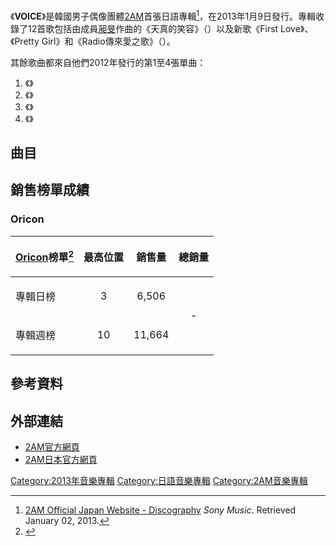 {{Infobox album <!-- See Wikipedia:WikiProject_Albums -->
| Name       = VOICE
| Type       = 錄音室專輯
| Artist     = [[2AM|2AM]]
| Cover      =  2AM VOICE.jpg
| Caption    = 通常盤封面
| Released   = 2013年1月9日
| Recorded   = 2012年
| Genre      = [[日語流行音樂|日語流行音樂]]
| Language   = [[日語|日語]]
| Length      = 46:42
| Label       = [[JYP娛樂|Big Hit娛樂]]製作<br>{{link-en|Ariola Japan|Ariola Japan}}發行
| Producer    = 
| Last album  = {{link-en|F.Scott Fitzgerald's Way Of Love|F.Scott Fitzgerald's Way Of Love}}<br>（2012年）
| This album  = '''VOICE'''<br>（2013年）
| Next album  = [[One_Spring_Day|One Spring Day]]<br>（2013年）
| Misc        = {{Singles
  | Name           = VOICE
  | Type           = studio
  | Single 1       = {{link-en|Never let you go ～死也不放開你～|Never Let You Go: Shindemo Hanasanai}}
  | Single 1 date  = 2012年1月11日
  | Single 2       = {{link-en|給不接電話的妳|Denwa ni Denai Kimi ni}}
  | Single 2 date  = 2012年4月11日
  | Single 3       = {{link-en|For you ～為了你我能做的～|For You: Kimi no Tame ni Dekiru Koto}}
  | Single 3 date  = 2012年9月12日
  | Single 4       = {{link-en|不把你讓給任何人|Darenimo Watasenai Yo}}
  | Single 4 date  = 2012年12月5日
  | Single 5       = 你也跟我一樣
  | Single 5 date  = 2013年1月18日<ref>[https://itunes.apple.com/jp/album/junmo-punoyouni/id591685540 2AM 君も僕のように] ''Sony Music''. Retrieved February 21, 2013.</ref>
  }}
}}
《'''VOICE'''》是韓國男子偶像團體[[2AM|2AM]]首張日語專輯<ref name ="official">[http://www.2amjapan.com/disco/ 2AM Official Japan Website - Discography] {{Wayback|url=http://www.2amjapan.com/disco/ |date=20141016233940 }} ''Sony Music''. Retrieved January 02, 2013.</ref>，在2013年1月9日發行。專輯收錄了12首歌包括由成員[[李昶旻|昶旻]]作曲的《天真的笑容》（{{lang-ja|無邪気な笑顔で}}）以及新歌《First Love》、《Pretty Girl》和《Radio傳來愛之歌》（{{lang-ja|愛の歌がRadioから}}）。

其餘歌曲都來自他們2012年發行的第1至4張單曲：

# 《{{link-en|Never let you go ～死也不放開你～|Never Let You Go: Shindemo Hanasanai}}》
# 《{{link-en|給不接電話的妳|Denwa ni Denai Kimi ni}}》
# 《{{link-en|For you ～為了你我能做的～|For You: Kimi no Tame ni Dekiru Koto}}》
# 《{{link-en|不把你讓給任何人|Darenimo Watasenai Yo}}》

==曲目==
{{tracklist
| collapsed       = no
| headline        = 通常盤<ref name ="official"/>
| total_length    = 46:42

| title1          = {{link-en|For you ～為了你我能做的～|For You: Kimi no Tame ni Dekiru Koto}}
| note1           = {{lang|ja|For you ～君のためにできること～}}
| music1          = [[杉山勝彥|杉山勝彥]]
| lyrics1         = {{link-ja|加藤健|Kenn Kato}}
| arranger1       = {{link-ja|中野雄太|中野雄太}}
| length1         = 4:05

| title2          = {{link-en|給不接電話的妳|Denwa ni Denai Kimi ni}}
| note2           = {{lang|ja|電話に出ない君に}}
| music2          = [[方時赫|HITMAN BANG]]
| lyrics2         = HITMAN BANG<br>[[村野直球|村野直球]]
| arranger2       = Wonderkid<br>Miss Kay
| length2         = 3:57

| title3          = {{link-en|不把你讓給任何人|Darenimo Watasenai Yo}}
| note3           = {{lang|ja|誰にも渡せないよ}}
| music3          = [[Shihori|Shihori]]
| lyrics3         = {{link-ja|渡邊夏美 (作詞人)|渡辺なつみ (作詞家)|渡邊夏美}}
| arranger3       = [[家原正樹|家原正樹]]
| length3         = 5:36

| title4          = First Love
| music4          = [[Niklas_Pettersson|Niklas Pettersson]]<br>[[Josefine_Sundstrom|Josefine Sundstrom]]
| lyrics4         = {{link-ja|Emyli|Emyli}}
| arranger4       = Niklas Pettersson
| length4         = 3:36

| title5          = Pretty Girl
| music5          = Shinnosuke（{{link-ja|Soul'd Out|SOUL'd OUT}}）
| lyrics5         = Emyli
| arranger5       = Shinnosuke
| length5         = 4:37

| title6          = 對不起我笑不出來
| note6           = {{lang|ja|笑ってあげられなくてごめん}}
| music6          = [[超級昌代|超級昌代]]（{{lang|ko|슈퍼창따이}}）
| lyrics6         = 超級昌代<br>H.U.B.
| arranger6       = 超級昌代
| length6         = 3:03

| title7          = Birthday
| music7          = {{link-ja|和田弘樹|h-wonder}}
| lyrics7         = [[藤林聖子|藤林聖子]]
| arranger7       = 和田弘樹
| length7         = 3:55

| title8          = 天真的笑容
| note8           = {{lang|ja|無邪気な笑顔で}}
| music8          = 李昶旻
| lyrics8         = Akiko Watanabe
| arranger8       = Miss Kay
| length8         = 3:50

| title9          = 像瘋了一樣
| note9           = {{lang|ja|壊れそう}}
| music9          = HITMAN BANG
| lyrics9         = HITMAN BANG<br>[[Mai_Watarai|Mai Watarai]]
| arranger9       = Wonderkid
| length9         = 2:53

| title10         = Winter Gift
| music10         = {{link-ja|Jam9|Jam9}}<br>ArmySlick
| lyrics10        = {{link-ja|下地悠|下地悠}}
| arranger10      = ArmySlick
| length10        = 4:05

| title11         = {{link-en|Never let you go ～死也不放開你～|Never Let You Go: Shindemo Hanasanai}}
| note11          = {{lang|ja|Never let you go ～死んでも離さない～}}
| music11         = HITMAN BANG
| lyrics11        = HITMAN BANG<br>[[櫻倉里昂|櫻倉里昂]]
| arranger11      = HITMAN BANG
| length11        = 3:17

| title12         = Radio傳來愛之歌
| note12          = {{lang|ja|愛の歌がRadioから}}
| music12         = {{link-en|約翰·保羅·林|JP (musician)|John Paul Lam}}
| lyrics12        = [[池邊直也|池邊直也]]
| arranger12      = 
| length12        = 3:43
}}
{{tracklist
| collapsed       = yes
| headline        = 通常盤附贈曲目：
| total_length    = 50:36

| title13         = 你也跟我一樣
| note13          = {{lang|ja|君も僕のように}}
| music13         = {{link-ko|金道勛|김도훈 (작곡가)}}（{{lang|ko|김도훈}}）
| lyrics13        = HITMAN BANG<br>金道勛<br>村野直球
| arranger13      = 金道勛
| length13        = 3:54
}}
{{tracklist
| collapsed       = yes
| headline        = DVD - 初回限定盤A：<ref name ="official"/>
| total_length    = 
| all_writing     =
| title1          =2AM 1st Japan Tour "Never Let You Go" Live in 梅田芸術劇場
}}
{{tracklist
| collapsed       = yes
| headline        = DVD - 初回限定盤B：<ref name ="official"/>
| total_length    = 
| all_writing     =
| title1          =《VOICE》製作特輯

| title2          =音樂錄影帶場外拍攝記錄2012

| title3          =For you ～為了你我能做的～
| note3           = 音樂錄影帶（劇場版）
}}

==銷售榜單成績==
===Oricon===
{| class="wikitable" style="width:500px;"
|-
! style="text-align:center;"|[[Oricon|Oricon]]榜單<ref name="o-disco">{{cite web |title=2AM Japanese Discography on Oricon |url=http://www.oricon.co.jp/prof/artist/521152/products/release/ |publisher=[[Oricon|Oricon]] |language=ja |accessdate=January 17, 2013 |archive-date=2014-10-26 |archive-url=https://web.archive.org/web/20141026034540/http://www.oricon.co.jp/prof/artist/521152/products/release/ }}</ref>
! style="text-align:center;"|最高位置
! style="text-align:center;"|銷售量
! style="text-align:center;"|總銷量
|-
|align="left"|專輯日榜
| style="text-align:center;"|3
| style="text-align:center;"|6,506
| style="text-align:center;" rowspan="2"|-
|-
|align="left"|專輯週榜
| style="text-align:center;"|10
| style="text-align:center;"|11,664
|}

==參考資料==
{{Reflist}}

== 外部連結 ==
* [https://web.archive.org/web/20140426234047/http://2am.jype.com/ 2AM官方網頁]
* [http://www.2amjapan.com/ 2AM日本官方網頁]{{Wayback|url=http://www.2amjapan.com/ |date=20120731044724 }}

{{2AM}}

[[Category:2013年音樂專輯|Category:2013年音樂專輯]]
[[Category:日語音樂專輯|Category:日語音樂專輯]]
[[Category:2AM音樂專輯|Category:2AM音樂專輯]]